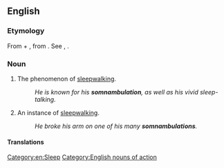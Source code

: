 ==English==

===Etymology===
From {{etyl|la|en}} {{m|la|somnus||sleep}} + {{m|la|ambulatio||a walking about}}, from {{m|la|ambulare||to walk}}. See {{m|en|somnolent}}, {{m|en|amble}}.
{{root|en|ine-pro|*swep-}}
===Noun===
{{en-noun|~}}

# {{lb|en|rare}} The phenomenon of [[sleepwalking]].
#: ''He is known for his '''somnambulation''', as well as his vivid sleep-talking.''
# {{lb|en|rare}} An instance of [[sleepwalking]].
#: ''He broke his arm on one of his many '''somnambulations'''.''

====Translations====
{{trans-see|sleepwalking}}

[[Category:en:Sleep]]
[[Category:English nouns of action]]